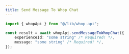 ```yaml
---
title: Send Message To Whop Chat
---
```


```typescript
import { whopApi } from "@/lib/whop-api";

const result = await whopApi.sendMessageToWhopChat({
	experienceId: "some string" /* Required! */,
	message: "some string" /* Required! */,
});

```
